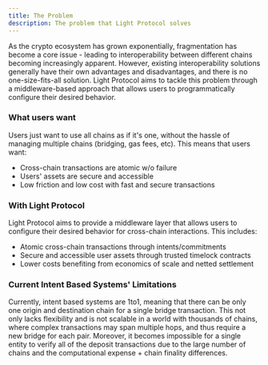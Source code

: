 ```yaml
---
title: The Problem
description: The problem that Light Protocol solves
---
```


As the crypto ecosystem has grown exponentially, fragmentation has become a core issue - leading to interoperability between different chains becoming increasingly apparent. However, existing interoperability solutions generally have their own advantages and disadvantages, and there is no one-size-fits-all solution. Light Protocol aims to tackle this problem through a middleware-based approach that allows users to programmatically configure their desired behavior.

### What users want

Users just want to use all chains as if it's one, without the hassle of managing multiple chains (bridging, gas fees, etc).
This means that users want:

- Cross-chain transactions are atomic w/o failure
- Users' assets are secure and accessible
- Low friction and low cost with fast and secure transactions

### With Light Protocol

Light Protocol aims to provide a middleware layer that allows users to configure their desired behavior for cross-chain interactions. This includes:

- Atomic cross-chain transactions through intents/commitments
- Secure and accessible user assets through trusted timelock contracts
- Lower costs benefiting from economics of scale and netted settlement

### Current Intent Based Systems' Limitations

Currently, intent based systems are 1to1, meaning that there can be only one origin and destination chain for a single bridge transaction.
This not only lacks flexibility and is not scalable in a world with thousands of chains, where complex transactions may span multiple hops, and thus require a new bridge for each pair. Moreover, it becomes impossible for a single entity to verify all of the deposit transactions due to the large number of chains and the computational expense + chain finality differences.


